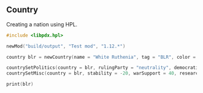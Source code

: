 ## Country

Creating a nation using HPL.

```c
#include <libpdx.hpl>

newMod("build/output", "Test mod", "1.12.*")

country blr = newCountry(name = "White Ruthenia", tag = "BLR", color = {143, 143, 143}, capital = 200)

countrySetPolitics(country = blr, rulingParty = "neutrality", democratic = 25, fascist = 25, communist = 25, neutral = 25)
countrySetMisc(country = blr, stability = -20, warSupport = 40, researchSlots = 1)

print(blr)
```
